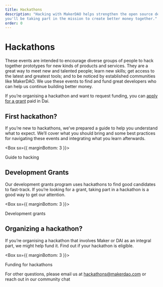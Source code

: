 ```yaml
---
title: Hackathons
description: "Hacking with MakerDAO helps strengthen the open source developer community behind Dai and, by adding new functionality, 
you'll be taking part in the mission to create better money together."
order: 0
---
```


# Hackathons

These events are intended to encourage diverse groups of people to hack together prototypes for new kinds of products and services. 
They are a great way to meet new and talented people; learn new skills; get access to the latest and greatest tools; and to be 
noticed by established communities like MakerDAO. We use these events to find and fund great developers who can help us continue building better money.

<Callout secondary icon="dai">

If you’re organising a hackathon and want to request funding, you can [apply for a grant](/funding/hackathon-funding.md) paid in Dai.

</Callout>

## First hackathon?

If you’re new to hackathons, we’ve prepared a guide to help you understand what to expect. We’ll cover what you should bring and some best practices 
for navigating these events and integrating what you learn afterwards.

<Box sx={{ marginBottom: 3 }}>

<Link to="/work_with_us/hackathons/guide-to-hacking">Guide to hacking</Link>

</Box>

## Development Grants

Our development grants program uses hackathons to find good candidates to fast-track. If you’re looking for a grant, taking part in a hackathon 
is a good way to get our attention.

<Box sx={{ marginBottom: 3 }}>

<Link to="/funding/development-grants/">Development grants</Link>

</Box>

<Tout alt image>

<Box>

## Organizing a hackathon?

If you’re organising a hackathon that involves Maker or DAI as an integral part, we might help fund it. Find out if your hackathon is eligible.

<Box sx={{ marginBottom: 3 }}>

<Link to="/funding/hackathon-funding">Funding for hackathons</Link>

</Box>

For other questions, please email us at hackathons@makerdao.com or 
reach out in our <Link to="https://chat.makerdao.com/channel/community-development" icon="rocketchat">community chat</Link>

</Box>

</Tout>